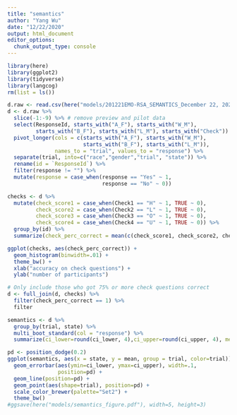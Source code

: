```yaml
---
title: "semantics"
author: "Yang Wu"
date: "12/22/2020"
output: html_document
editor_options: 
  chunk_output_type: console
---
```


```r
library(here)
library(ggplot2)
library(tidyverse)
library(langcog)
rm(list = ls())
```

```r
d.raw <- read.csv(here("models/201221EMO-RSA_SEMANTICS_December 22, 2020_17.46.csv"))
d <- d.raw %>%
  slice(-1:-9) %>% # remove preview and pilot data
  select(ResponseId, starts_with("A_F"), starts_with("W_M"), 
         starts_with("B_F"), starts_with("L_M"), starts_with("Check")) %>%
  pivot_longer(cols = c(starts_with("A_F"), starts_with("W_M"), 
                        starts_with("B_F"), starts_with("L_M")), 
               names_to = "trial", values_to = "response") %>%
  separate(trial, into=c("race","gender","trial", "state")) %>%
  rename(id = `ResponseId`) %>%
  filter(response != "") %>%
  mutate(response = case_when(response == "Yes" ~ 1,
                              response == "No" ~ 0))

checks <- d %>%
  mutate(check_score1 = case_when(Check1 == "H" ~ 1, TRUE ~ 0),
         check_score2 = case_when(Check2 == "L" ~ 1, TRUE ~ 0),
         check_score3 = case_when(Check3 == "O" ~ 1, TRUE ~ 0),
         check_score4 = case_when(Check4 == "U" ~ 1, TRUE ~ 0)) %>%
  group_by(id) %>%
  summarize(check_perc_correct = mean(c(check_score1, check_score2, check_score3, check_score4)))

ggplot(checks, aes(check_perc_correct)) +
  geom_histogram(binwidth=.01) +
  theme_bw() +
  xlab("accuracy on check questions") +
  ylab("number of participants")

# Only include those who got 75% or more check questions correct
d <- full_join(d, checks) %>%
  filter(check_perc_correct == 1) %>%
  filter

semantics <- d %>%
  group_by(trial, state) %>%
  multi_boot_standard(col = "response") %>%
  summarize(ci_lower=round(ci_lower, 4),ci_upper=round(ci_upper, 4), mean=round(mean, 4))

pd <- position_dodge(0.2)
ggplot(semantics, aes(x = state, y = mean, group = trial, color=trial)) +
  geom_errorbar(aes(ymin=ci_lower, ymax=ci_upper), width=.1,
                position=pd) +
  geom_line(position=pd) +
  geom_point(aes(shape=trial), position=pd) +
  scale_color_brewer(palette="Set2") +
  theme_bw() 
#ggsave(here("models/semantics_figure.pdf"), width=5, height=3)
```
